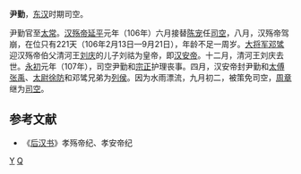'''尹勤'''，[[东汉|东汉]]时期司空。

尹勤官至[[太常|太常]]。[[汉殇帝|汉殇帝]][[延平_(汉殇帝)|延平]]元年（106年）六月接替[[陈宠|陈宠]]任[[司空|司空]]，八月，汉殇帝驾崩，在位只有221天（106年2月13日—9月21日），年龄不足一周岁。[[大將軍_(中國)|大将军]][[邓骘|邓骘]]迎汉殇帝伯父清河王[[刘庆|刘庆]]的儿子刘祜为皇帝，即[[汉安帝|汉安帝]]。十二月，清河王刘庆去世。[[永初_(东汉)|永初]]元年（107年），司空尹勤和[[宗正|宗正]]护理丧事。四月，汉安帝封尹勤和[[太傅|太傅]][[张禹_(东汉)|张禹]]、[[太尉|太尉]][[徐防|徐防]]和邓骘兄弟为[[列侯|列侯]]。因为水雨漂流，九月初二，被策免司空，[[周章_(東漢)|周章]]继为[[司空|司空]]。

==参考文献==
*《[[后汉书|后汉书]]》孝殇帝纪、孝安帝纪
{{東漢大司空司空}}
[[分类:东汉司空|Y]]
[[分类:尹姓|Q]]